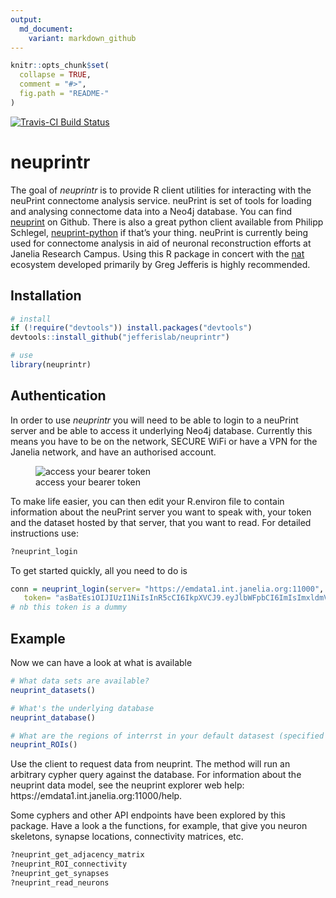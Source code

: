 ```yaml
---
output:
  md_document:
    variant: markdown_github
---
```


<!-- README.md is generated from README.Rmd. Please edit that file -->

```r
knitr::opts_chunk$set(
  collapse = TRUE,
  comment = "#>",
  fig.path = "README-"
)
```
[![Travis-CI Build Status](https://api.travis-ci.org/jefferislab/neuprintr.svg?branch=master)](https://travis-ci.org/jefferislab/neuprintr)

# neuprintr

The goal of *neuprintr* is to provide R client utilities for interacting with the neuPrint connectome analysis service. neuPrint is set of tools for loading and analysing connectome data into a Neo4j database. You can find [neuprint](https://github.com/connectome-neuprint/neuPrint) on Github. There is also a great python client available from Philipp Schlegel, [neuprint-python](https://github.com/schlegelp/neuprint-python) if that's your thing. neuPrint is currently being used for connectome analysis in aid of neuronal reconstruction efforts at Janelia Research Campus. Using this R package in concert with the [nat](https://github.com/jefferis/nat) ecosystem developed primarily by Greg Jefferis is highly recommended.

## Installation

```r
# install
if (!require("devtools")) install.packages("devtools")
devtools::install_github("jefferislab/neuprintr")

# use 
library(neuprintr)
```

## Authentication

In order to use *neuprintr* you will need to be able to login to a neuPrint server and be able to access it underlying Neo4j database. Currently this means you have to be on the network, SECURE WiFi or have a VPN for the Janelia network, and have an authorised account.

![access your bearer token](inst/images/bearertoken.png)

To make life easier, you can then edit your R.environ file to contain information about the neuPrint server you want to speak with, your token and the dataset hosted by that server, that you want to read. For detailed instructions use:

```r
?neuprint_login
```

To get started quickly, all you need to do is

```r
conn = neuprint_login(server= "https://emdata1.int.janelia.org:11000",
   token= "asBatEsiOIJIUzI1NiIsInR5cCI6IkpXVCJ9.eyJlbWFpbCI6ImIsImxldmVsIjoicmVhZHdyaXRlIiwiaW1hZ2UtdXJsIjoiaHR0cHM7Ly9saDQuZ29vZ2xldXNlcmNvbnRlbnQuY29tLy1QeFVrTFZtbHdmcy9BQUFBQUFBQUFBDD9BQUFBQUFBQUFBQS9BQ0hpM3JleFZMeEI4Nl9FT1asb0dyMnV0QjJBcFJSZlI6MTczMjc1MjU2HH0.jhh1nMDBPl5A1HYKcszXM518NZeAhZG9jKy3hzVOWEU")
# nb this token is a dummy
```

## Example

Now we can have a look at what is available

```r
# What data sets are available?
neuprint_datasets()

# What's the underlying database
neuprint_database()

# What are the regions of interrst in your default datasest (specified in R.environ, see ?neuprint_login)
neuprint_ROIs()
```

Use the client to request data from neuprint. The \code{neuprint_fetch_custom} method will run an arbitrary cypher query against the database. For information about the neuprint data model, see the neuprint explorer web help: https://emdata1.int.janelia.org:11000/help.

Some cyphers and other API endpoints have been explored by this package. Have a look a the functions, for example, that give you neuron skeletons, synapse locations, connectivity matrices, etc.

```r
?neuprint_get_adjacency_matrix
?neuprint_ROI_connectivity
?neuprint_get_synapses
?neuprint_read_neurons
```
